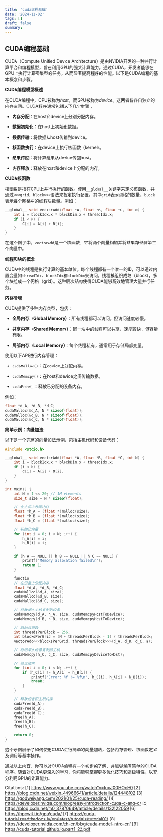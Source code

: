 ```yaml
---
title: 'cuda编程基础'
date: '2024-11-02'
tags: []
draft: false
summary: 
---
```



## CUDA编程基础

CUDA（Compute Unified Device Architecture）是由NVIDIA开发的一种并行计算平台和编程模型，旨在利用GPU的强大计算能力。通过CUDA，开发者能够在GPU上执行计算密集型的任务，从而显著提高程序的性能。以下是CUDA编程的基本概念和步骤。

****CUDA编程模型概述****

在CUDA编程中，CPU被称为*host*，而GPU被称为*device*。这两者有各自独立的内存空间。CUDA程序通常包括以下几个步骤：

- **内存分配**：在host和device上分别分配内存。
  
- **数据初始化**：在host上初始化数据。

- **数据传输**：将数据从host传输到device。

- **核函数执行**：在device上执行核函数（kernel）。

- **结果传回**：将计算结果从device传回host。

- **内存释放**：释放在host和device上分配的内存。

****CUDA核函数****

核函数是指在GPU上并行执行的函数。使用`__global__`关键字来定义核函数，并通过`<<<grid, block>>>`语法来指定执行配置，其中`grid`表示网格的数量，`block`表示每个网格中的线程块数量。例如：

```cpp
__global__ void vectorAdd(float *A, float *B, float *C, int N) {
    int i = blockIdx.x * blockDim.x + threadIdx.x;
    if (i < N) {
        C[i] = A[i] + B[i];
    }
}
```

在这个例子中，`vectorAdd`是一个核函数，它将两个向量相加并将结果存储到第三个向量中。

****线程和块的概念****

CUDA中的线程是执行计算的基本单位。每个线程都有一个唯一的ID，可以通过内置变量如`threadIdx`、`blockIdx`和`blockDim`来访问。线程被组织成块（block），多个块组成一个网格（grid）。这种层次结构使得CUDA能够高效地管理大量并行任务。

****内存管理****

CUDA提供了多种内存类型，包括：

- **全局内存（Global Memory）**：所有线程都可以访问，但访问速度较慢。
  
- **共享内存（Shared Memory）**：同一块中的线程可以共享，速度较快，但容量有限。
  
- **局部内存（Local Memory）**：每个线程私有，通常用于存储局部变量。

使用以下API进行内存管理：

- `cudaMalloc()`：在device上分配内存。
  
- `cudaMemcpy()`：在host和device之间传输数据。
  
- `cudaFree()`：释放已分配的设备内存。

例如：

```cpp
float *d_A, *d_B, *d_C;
cudaMalloc(&d_A, N * sizeof(float));
cudaMalloc(&d_B, N * sizeof(float));
cudaMalloc(&d_C, N * sizeof(float));
```

****简单示例：向量加法****

以下是一个完整的向量加法示例，包括主机代码和设备代码：

```cpp
#include <stdio.h>

__global__ void vectorAdd(float *A, float *B, float *C, int N) {
    int i = blockIdx.x * blockDim.x + threadIdx.x;
    if (i < N) {
        C[i] = A[i] + B[i];
    }
}

int main() {
    int N = 1 << 20; // 1M elements
    size_t size = N * sizeof(float);

    // 在主机上分配内存
    float *h_A = (float *)malloc(size);
    float *h_B = (float *)malloc(size);
    float *h_C = (float *)malloc(size);

    // 初始化向量
    for (int i = 0; i < N; i++) {
        h_A[i] = i;
        h_B[i] = i;
    }

    if (h_A == NULL || h_B == NULL || h_C == NULL) {
        printf("Memory allocation failed\n");
        return 1;
    }

    functio
    // 在设备上分配内存
    float *d_A, *d_B, *d_C;
    cudaMalloc(&d_A, size);
    cudaMalloc(&d_B, size);
    cudaMalloc(&d_C, size);

    // 将数据从主机复制到设备
    cudaMemcpy(d_A, h_A, size, cudaMemcpyHostToDevice);
    cudaMemcpy(d_B, h_B, size, cudaMemcpyHostToDevice);

    // 启动核函数
    int threadsPerBlock = 256;
    int blocksPerGrid = (N + threadsPerBlock - 1) / threadsPerBlock;
    vectorAdd<<<blocksPerGrid, threadsPerBlock>>>(d_A, d_B, d_C, N);

    // 将结果从设备复制回主机
    cudaMemcpy(h_C, d_C, size, cudaMemcpyDeviceToHost);

    // 验证结果
    for (int i = 0; i < N; i++) {
        if (h_C[i] != h_A[i] + h_B[i]) {
            printf("Error: %f != %f\n", h_C[i], h_A[i] + h_B[i]);
            break;
        }
    }

    // 释放设备和主机内存
    cudaFree(d_A);
    cudaFree(d_B);
    cudaFree(d_C);
    free(h_A);
    free(h_B);
    free(h_C);

    return 0;
}
```

这个示例展示了如何使用CUDA进行简单的向量加法，包括内存管理、核函数定义及调用等基本操作。

通过以上内容，你可以对CUDA编程有一个初步的了解，并能够编写简单的CUDA程序。随着对CUDA更深入的学习，你将能够掌握更多优化技巧和高级特性，以充分利用GPU的计算能力。

Citations:
[1] https://www.youtube.com/watch?v=IuxJO0HOcH0
[2] https://blog.csdn.net/weixin_44966641/article/details/124448102
[3] https://godweiyang.com/2021/01/25/cuda-reading/
[4] https://developer.nvidia.com/blog/easy-introduction-cuda-c-and-c/
[5] https://blog.csdn.net/m0_37870649/article/details/132122059
[6] https://hpcwiki.io/gpu/cuda/
[7] https://cuda-tutorial.readthedocs.io/en/latest/tutorials/tutorial01/
[8] https://developer.nvidia.com/zh-cn/blog/cuda-model-intro-cn/
[9] https://cuda-tutorial.github.io/part1_22.pdf